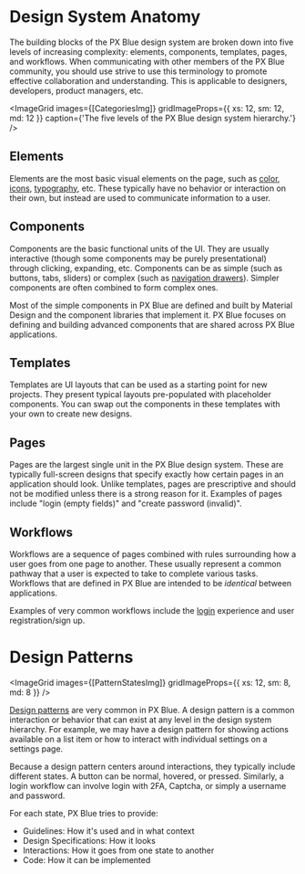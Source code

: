 
# Design System Anatomy

The building blocks of the PX Blue design system are broken down into five levels of increasing complexity: elements, components, templates, pages, and workflows. When communicating with other members of the PX Blue community, you should use strive to use this terminology to promote effective collaboration and understanding. This is applicable to designers, developers, product managers, etc.

<ImageGrid
    images={[CategoriesImg]}
    gridImageProps={{ xs: 12, sm: 12, md: 12 }}
    caption={'The five levels of the PX Blue design system hierarchy.'}
/>

## Elements

Elements are the most basic visual elements on the page, such as [color](/style/color), [icons](/style/iconography), [typography](/style/typography), etc. These typically have no behavior or interaction on their own, but instead are used to communicate information to a user.

## Components

Components are the basic functional units of the UI. They are usually interactive (though some components may be purely presentational) through clicking, expanding, etc. Components can be as simple (such as buttons, tabs, sliders) or complex (such as [navigation drawers](/patterns/navigation)). Simpler components are often combined to form complex ones.

Most of the simple components in PX Blue are defined and built by Material Design and the component libraries that implement it. PX Blue focuses on defining and building advanced components that are shared across PX Blue applications.

## Templates

Templates are UI layouts that can be used as a starting point for new projects. They present typical layouts pre-populated with placeholder components. You can swap out the components in these templates with your own to create new designs.

## Pages

Pages are the largest single unit in the PX Blue design system. These are typically full-screen designs that specify exactly how certain pages in an application should look. Unlike templates, pages are prescriptive and should not be modified unless there is a strong reason for it. Examples of pages include "login (empty fields)" and "create password (invalid)".

## Workflows

Workflows are a sequence of pages combined with rules surrounding how a user goes from one page to another. These usually represent a common pathway that a user is expected to take to complete various tasks. Workflows that are defined in PX Blue are intended to be _identical_ between applications.

Examples of very common workflows include the [login](/patterns/login) experience and user registration/sign up.

<Divider />

# Design Patterns

<ImageGrid images={[PatternStatesImg]} gridImageProps={{ xs: 12, sm: 8, md: 8 }} />

[Design patterns](/patterns) are very common in PX Blue. A design pattern is a common interaction or behavior that can exist at any level in the design system hierarchy. For example, we may have a design pattern for showing actions available on a list item or how to interact with individual settings on a settings page.

Because a design pattern centers around interactions, they typically include different states. A button can be normal, hovered, or pressed. Similarly, a login workflow can involve login with 2FA, Captcha, or simply a username and password.

For each state, PX Blue tries to provide:

-   Guidelines: How it's used and in what context
-   Design Specifications: How it looks
-   Interactions: How it goes from one state to another
-   Code: How it can be implemented

